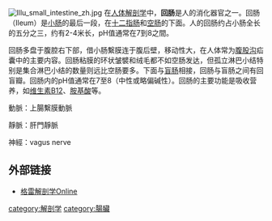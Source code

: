 [[File:Illu_small_intestine_zh.jpg|thumb]]
在[[人体解剖学|人体解剖学]]中，'''回肠'''是人的消化器官之一。回肠（Ileum）是[[小肠|小肠]]的最后一段，在[[十二指肠|十二指肠]]和[[空肠|空肠]]的下面。人的回肠约占小肠全长的五分之三，约有2-4米长，pH值通常在7到8之間。

回肠多盘于腹腔右下部，借小肠繫膜连于腹后壁，移动性大，在人体常为[[腹股沟|腹股沟]]疝囊中的主要内容。回肠粘膜的环状皱襞和绒毛都不如空肠发达，但孤立淋巴小结特别是集合淋巴小结的数量则远比空肠要多。下面与[[盲肠|盲肠]]相接，回肠与盲肠之间有回盲瓣。回肠内的pH值通常在7至8（中性或略偏碱性）。回肠的主要功能是吸收营养，如[[维生素B12|维生素B12]]、[[胺基酸|胺基酸]]等。

動脈：上腸繫膜動脈

靜脈：肝門靜脈

神經：vagus nerve

== 外部链接 ==


*[https://archive.is/20130428160219/http://education.yahoo.com/reference/gray/subjects/subject;_ylt=AgZhaWHXRCLdX45f5gXk0HFtHokC?id=248  格雷解剖学Online] 

{{消化系統}}

{{Anatomy-stub}}

[[category:解剖学|category:解剖学]]
[[category:腸臟|category:腸臟]]